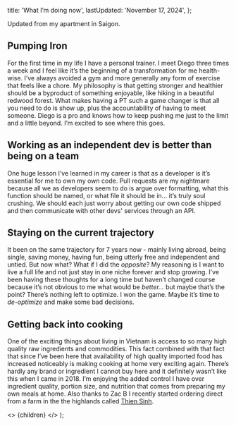 
  title: 'What I’m doing now',
  lastUpdated: 'November 17, 2024',
};

Updated from my apartment in Saigon.

## Pumping Iron

For the first time in my life I have a personal trainer. I meet Diego three times a week and I feel like it’s the beginning of a transformation for me health-wise. I’ve always avoided a gym and more generally any form of exercise that feels like a chore. My philosophy is that getting stronger and healthier should be a byproduct of something enjoyable, like hiking in a beautiful redwood forest. What makes having a PT such a game changer is that all you need to do is show up, plus the accountability of having to meet someone. Diego is a pro and knows how to keep pushing me just to the limit and a little beyond. I’m excited to see where this goes.

## Working as an independent dev is better than being on a team

One huge lesson I’ve learned in my career is that as a developer is it’s essential for me to own my own code. Pull requests are my nightmare because all we as developers seem to do is argue over formatting, what this function should be named, or what file it should be in... it’s truly soul crushing. We should each just worry about getting our own code shipped and then communicate with other devs' services through an API.

## Staying on the current trajectory

It been on the same trajectory for 7 years now - mainly living abroad, being single, saving money, having fun, being utterly free and independent and untied. But now what? What if I did the _opposite_? My reasoning is I want to live a full life and not just stay in one niche forever and stop growing. I’ve been having these thoughts for a long time but haven’t changed course because it’s not obvious to me what would be _better…_ but maybe that’s the point? There’s nothing left to optimize. I won the game. Maybe it’s time to _de-optimize_ and make some bad decisions.

## Getting back into cooking

One of the exciting things about living in Vietnam is access to so many high quality raw ingredients and commodities. This fact combined with that fact that since I’ve been here that availability of high quality imported food has increased noticeably is making cooking at home very exciting again. There’s hardly any brand or ingredient I cannot buy here and it definitely wasn’t like this when I came in 2018. I’m enjoying the added control I have over ingredient quality, portion size, and nutrition that comes from preparing my own meals at home. Also thanks to Zac B I recently started ordering direct from a farm in the the highlands called [Thien Sinh](https://thiensinh.net/).

  <>
    <Layout meta={meta}>{children}</Layout>
  </>
);
